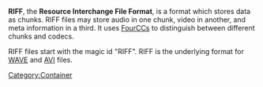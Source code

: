 {{wikipedia|Resource Interchange File Format}}
'''RIFF''', the '''Resource Interchange File Format''', is a format which stores data as chunks. RIFF files may store audio in one chunk, video in another, and meta information in a third. It uses [[FourCC]]s to distinguish between different chunks and codecs.

RIFF files start with the magic id "RIFF". RIFF is the underlying format for [[WAVE]] and [[AVI]] files.

[[Category:Container]]